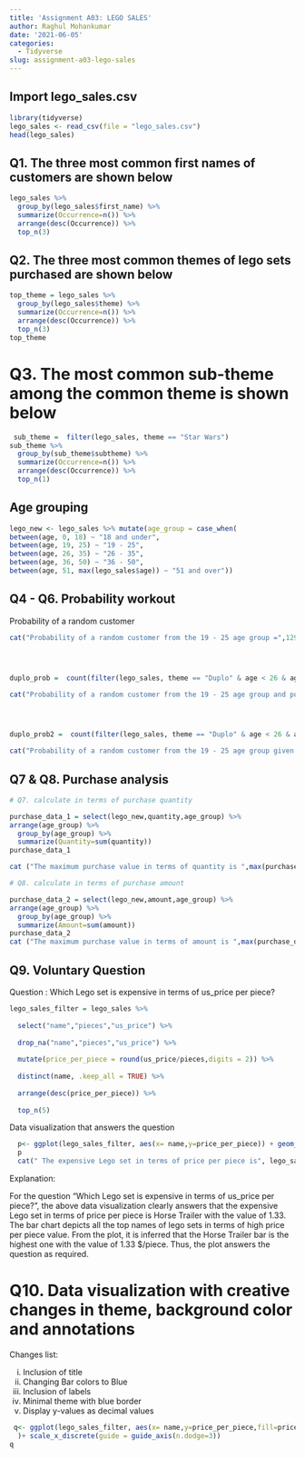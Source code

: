```yaml
---
title: 'Assignment A03: LEGO SALES'
author: Raghul Mohankumar
date: '2021-06-05'
categories:
  - Tidyverse
slug: assignment-a03-lego-sales
---
```



## Import lego_sales.csv


```r

library(tidyverse)
lego_sales <- read_csv(file = "lego_sales.csv")
head(lego_sales)
```

## Q1. The three most common first names of customers are shown below

```r

lego_sales %>% 
  group_by(lego_sales$first_name) %>%
  summarize(Occurrence=n()) %>%
  arrange(desc(Occurrence)) %>%
  top_n(3)
```

## Q2. The three most common themes of lego sets purchased are shown below
```r

top_theme = lego_sales %>% 
  group_by(lego_sales$theme) %>%
  summarize(Occurrence=n()) %>%
  arrange(desc(Occurrence)) %>%
  top_n(3)
top_theme
```

# Q3. The most common sub-theme among the common theme is shown below

```r
 
 sub_theme =  filter(lego_sales, theme == "Star Wars")
sub_theme %>% 
  group_by(sub_theme$subtheme) %>%
  summarize(Occurrence=n()) %>%
  arrange(desc(Occurrence)) %>%
  top_n(1)
```

## Age grouping
```r

lego_new <- lego_sales %>% mutate(age_group = case_when(
between(age, 0, 18) ~ "18 and under",
between(age, 19, 25) ~ "19 - 25",
between(age, 26, 35) ~ "26 - 35",
between(age, 36, 50) ~ "36 - 50",
between(age, 51, max(lego_sales$age)) ~ "51 and over"))
```

## Q4 - Q6. Probability  workout

Probability of a random customer

```r



cat("Probability of a random customer from the 19 - 25 age group =",129/nrow(lego_sales))




duplo_prob =  count(filter(lego_sales, theme == "Duplo" & age < 26 & age > 18))/nrow(lego_sales)

cat("Probability of a random customer from the 19 - 25 age group and purchased a Duplo theme set =",duplo_prob$n)




duplo_prob2 =  count(filter(lego_sales, theme == "Duplo" & age < 26 & age > 18))/count(filter(lego_sales, theme == "Duplo"))

cat("Probability of a random customer from the 19 - 25 age group given they purchased a Duplo theme set =",duplo_prob2$n)


```

## Q7 & Q8. Purchase analysis

```r

# Q7. calculate in terms of purchase quantity

purchase_data_1 = select(lego_new,quantity,age_group) %>%
arrange(age_group) %>%
  group_by(age_group) %>%
  summarize(Quantity=sum(quantity)) 
purchase_data_1

cat ("The maximum purchase value in terms of quantity is ",max(purchase_data_1$Quantity), "by the age group of 36 to 50")

# Q8. calculate in terms of purchase amount

purchase_data_2 = select(lego_new,amount,age_group) %>%
arrange(age_group) %>%
  group_by(age_group) %>%
  summarize(Amount=sum(amount)) 
purchase_data_2
cat ("The maximum purchase value in terms of amount is ",max(purchase_data_2$Amount), "by the age group of 36 to 50")
```

## Q9. Voluntary Question

Question : Which Lego set is expensive in terms of us_price per piece?

```r
lego_sales_filter = lego_sales %>% 
  
  select("name","pieces","us_price") %>%
  
  drop_na("name","pieces","us_price") %>%
  
  mutate(price_per_piece = round(us_price/pieces,digits = 2)) %>%
  
  distinct(name, .keep_all = TRUE) %>%
  
  arrange(desc(price_per_piece)) %>%
  
  top_n(5)

```

Data visualization that answers the question

```r


  p<- ggplot(lego_sales_filter, aes(x= name,y=price_per_piece)) + geom_col(width = 0.5) +  scale_x_discrete(guide = guide_axis(n.dodge=3))
  p
  cat(" The expensive Lego set in terms of price per piece is", lego_sales_filter$name[1],"with the value of",max(lego_sales_filter$price_per_piece))
```

Explanation:

For the question "Which Lego set is expensive in terms of us_price per piece?", the above data visualization clearly answers that the expensive Lego set in terms of price per piece is Horse Trailer with the value of 1.33. The bar chart depicts all the top names of lego sets in terms of high price per piece value. From the plot, it is inferred that the Horse Trailer bar is the highest one with the value of 1.33 $/piece. Thus, the plot answers the question as required.


# Q10. Data visualization with creative changes in theme, background color and annotations 

Changes list:

i)   Inclusion of title
ii)  Changing Bar colors to Blue
iii) Inclusion of labels
iv)  Minimal theme with blue border
v)   Display y-values as decimal values


```r
 q<- ggplot(lego_sales_filter, aes(x= name,y=price_per_piece,fill=price_per_piece)) +  ggtitle("Price per piece plot")+ geom_col(width = 0.5) + geom_text(aes(label = price_per_piece), vjust = -0.2, colour = "blue", position = position_dodge(width = 0.7)) + theme_dark() + theme_minimal() + theme(panel.background = element_rect(colour = "blue"), plot.title=element_text( hjust=0.6, vjust=0.5, face='bold')
  )+ scale_x_discrete(guide = guide_axis(n.dodge=3))
q

```


